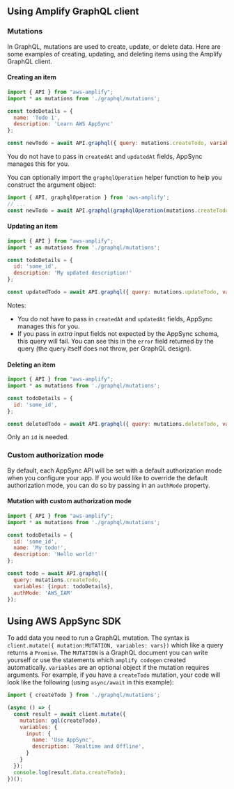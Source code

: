 ## Using Amplify GraphQL client

### Mutations

In GraphQL, mutations are used to create, update, or delete data. Here are some examples of creating, updating, and deleting items using the Amplify GraphQL client.

#### Creating an item

```javascript
import { API } from "aws-amplify";
import * as mutations from './graphql/mutations';

const todoDetails = {
  name: 'Todo 1',
  description: 'Learn AWS AppSync'
};

const newTodo = await API.graphql({ query: mutations.createTodo, variables: {input: todoDetails}});
```

You do not have to pass in `createdAt` and `updatedAt` fields, AppSync manages this for you.

You can optionally import the `graphqlOperation` helper function to help you construct the argument object:

```javascript
import { API, graphqlOperation } from 'aws-amplify';
// ...
const newTodo = await API.graphql(graphqlOperation(mutations.createTodo, {input: todoDetails})); // equivalent to above example
```

#### Updating an item

```javascript
import { API } from "aws-amplify";
import * as mutations from './graphql/mutations';

const todoDetails = {
  id: 'some_id',
  description: 'My updated description!'
};

const updatedTodo = await API.graphql({ query: mutations.updateTodo, variables: {input: todoDetails}});
```

Notes:

- You do not have to pass in `createdAt` and `updatedAt` fields, AppSync manages this for you.
- If you pass in *extra* input fields not expected by the AppSync schema, this query will fail. You can see this in the `error` field returned by the query (the query itself does not throw, per GraphQL design).

#### Deleting an item

```javascript
import { API } from "aws-amplify";
import * as mutations from './graphql/mutations';

const todoDetails = {
  id: 'some_id',
};

const deletedTodo = await API.graphql({ query: mutations.deleteTodo, variables: {input: todoDetails}});
```

Only an `id` is needed.

### Custom authorization mode

By default, each AppSync API will be set with a default authorization mode when you configure your app. If you would like to override the default authorization mode, you can do so by passing in an `authMode` property.

#### Mutation with custom authorization mode

```js
import { API } from "aws-amplify";
import * as mutations from './graphql/mutations';

const todoDetails = {
  id: 'some_id',
  name: 'My todo!',
  description: 'Hello world!'
};

const todo = await API.graphql({
  query: mutations.createTodo,
  variables: {input: todoDetails},
  authMode: 'AWS_IAM'
});
```

## Using AWS AppSync SDK 

To add data you need to run a GraphQL mutation. The syntax is `client.mutate({ mutation:MUTATION, variables: vars})` which like a query returns a `Promise`. The `MUTATION` is a GraphQL document you can write yourself or use the statements which `amplify codegen` created automatically. `variables` are an optional object if the mutation requires arguments. For example, if you have a `createTodo` mutation, your code will look like the following (using `async/await` in this example):

```javascript
import { createTodo } from './graphql/mutations';

(async () => {
  const result = await client.mutate({
    mutation: gql(createTodo),
    variables: {
      input: {
        name: 'Use AppSync',
        description: 'Realtime and Offline',
      }
    }
  });
  console.log(result.data.createTodo);
})();
```
